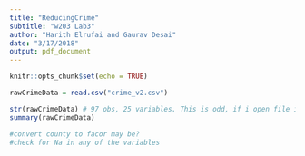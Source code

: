 ```yaml
---
title: "ReducingCrime"
subtitle: "w203 Lab3"
author: "Harith Elrufai and Gaurav Desai"
date: "3/17/2018"
output: pdf_document
---
```


```r
knitr::opts_chunk$set(echo = TRUE)
```

```r
rawCrimeData = read.csv("crime_v2.csv")
```

```r
str(rawCrimeData) # 97 obs, 25 variables. This is odd, if i open file in excel i see 92 rows with headers so thats 91 obs
summary(rawCrimeData)
```
```r
#convert county to facor may be?
#check for Na in any of the variables
```
